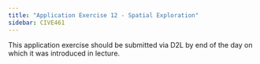 ```yaml
---
title: "Application Exercise 12 - Spatial Exploration"
sidebar: CIVE461
---
```


::: callout-important
This application exercise should be submitted via D2L by end of the day on which it was introduced in lecture.
:::

<!-- Please submit your Jupyter notebooks created during lecture. Your submission should be a html file displaying the outputs from running the code. The following notebooks should be included in this submission:
    1) regressionDataAnalysis.html
    2) logitModelling-Biogeme.html -->